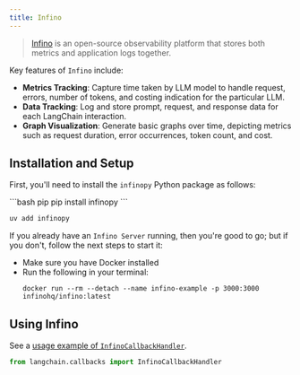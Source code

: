```yaml
---
title: Infino
---
```


>[Infino](https://github.com/infinohq/infino) is an open-source observability platform that stores both metrics and application logs together.

Key features of `Infino` include:
- **Metrics Tracking**: Capture time taken by LLM model to handle request, errors, number of tokens, and costing indication for the particular LLM.
- **Data Tracking**: Log and store prompt, request, and response data for each LangChain interaction.
- **Graph Visualization**: Generate basic graphs over time, depicting metrics such as request duration, error occurrences, token count, and cost.

## Installation and Setup

First, you'll need to install the  `infinopy` Python package as follows:

<CodeGroup>
```bash pip
pip install infinopy
```

```bash uv
uv add infinopy
```
</CodeGroup>

If you already have an `Infino Server` running, then you're good to go; but if
you don't, follow the next steps to start it:

- Make sure you have Docker installed
- Run the following in your terminal:
    ```
    docker run --rm --detach --name infino-example -p 3000:3000 infinohq/infino:latest
    ```



## Using Infino

See a [usage example of `InfinoCallbackHandler`](/oss/integrations/callbacks/infino).

```python
from langchain.callbacks import InfinoCallbackHandler
```
